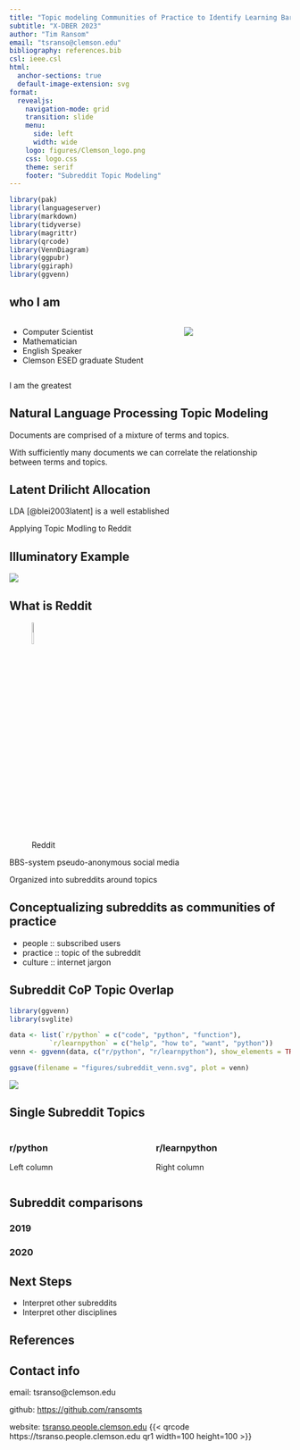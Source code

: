 ```yaml
---
title: "Topic modeling Communities of Practice to Identify Learning Barriers"
subtitle: "X-DBER 2023"
author: "Tim Ransom"
email: "tsranso@clemson.edu"
bibliography: references.bib
csl: ieee.csl
html:
  anchor-sections: true
  default-image-extension: svg
format:
  revealjs:
    navigation-mode: grid
    transition: slide
    menu:
      side: left
      width: wide
    logo: figures/Clemson_logo.png
    css: logo.css
    theme: serif
    footer: "Subreddit Topic Modeling"
---
```


```r
library(pak)
library(languageserver)
library(markdown)
library(tidyverse)
library(magrittr)
library(qrcode)
library(VennDiagram)
library(ggpubr)
library(ggiraph)
library(ggvenn)
```



<!-- 
# abstract

Programmers and programming students often find support and community through online spaces. Reddit in particular has a large number of active users participating in online communities of practice for programming and learning to program. Topics being discussed in these two spaces provide a rich data source to address the research question: How can we identify topics of discussion for learning through online communities?

In this work I showcase an established natural language topic modeling algorithm (latent drilect allocation, LDA) to compare the topics of discussion between a community of practice and another community intended for learning that practice. Cross community comparisons and intra community historical trends both contribute to an understanding of what practitioners consider important for learning the practice, learners ponts of struggle, and data indicating evolutions of the practice over time.

I investigate the communities r/Python and r/learnpython for this work. Both are highly active (approx. 1.1 million and 648 thousand members respectively) spaces focused on the practice and learning of the Python programming language. This language is quickly becoming the most popular tool of choice for introductory computing courses and so warrants educational analysis from as many data sources as possible.

This methodology of community comparison is easily extended into other domains with online communities. For example on Reddit there are dual communites for math (r/math & r/learnmath), engineering (r/engineering & r/EngineeringStudents), physics (r/Physics & r/learnPhysics), and several other STEM disciplines.
-->

## who I am

:::: {.columns}
::: {.column width="45%"}
- Computer Scientist
- Mathematician
- English Speaker
- Clemson ESED graduate Student
:::

::: {.column width="25%"}
![](figures/tim-headshot.jpg){width=60%, fig-alt="photograph of Tim"}
:::
::::


::: {.notes}
I am the greatest
:::

## Natural Language Processing Topic Modeling

Documents are comprised of a mixture of terms and topics.

With sufficiently many documents we can correlate the relationship between terms and topics.



## Latent Drilicht Allocation

LDA [@blei2003latent] is a well established 

 Applying Topic Modling to Reddit

## Illuminatory Example

![](figures/blei-2003-example-lda.png)

## What is Reddit

![Reddit](figures/Reddit_Mark_OnWhite.svg){width=10%}

BBS-system pseudo-anonymous social media

Organized into subreddits around topics

## Conceptualizing subreddits as communities of practice

 - people :: subscribed users
 - practice :: topic of the subreddit
 - culture :: internet jargon


## Subreddit CoP Topic Overlap

```r
library(ggvenn)
library(svglite)

data <- list(`r/python` = c("code", "python", "function"),
          `r/learnpython` = c("help", "how to", "want", "python"))
venn <- ggvenn(data, c("r/python", "r/learnpython"), show_elements = TRUE, label_sep = "\n\n", fill_color = c("#F56600", "#522D80"))

ggsave(filename = "figures/subreddit_venn.svg", plot = venn)
```
![](figures/subreddit_venn.svg)

## Single Subreddit Topics

:::: {.columns}

::: {.column width="45%"}
### r/python

Left column
:::

::: {.column width="45%"}
### r/learnpython

Right column
:::

::::

## Subreddit comparisons

::: {.panel-tabset}

### 2019



### 2020



:::

## Next Steps

- Interpret other subreddits
- Interpret other disciplines

## References {.unnumbered}

::: {#refs}
:::

## Contact info

email:
tsranso@clemson.edu

github:
[https://github.com/ransomts](https://github.com/ransomts)

website:
[tsranso.people.clemson.edu](tsranso.people.clemson.edu)
{{< qrcode https://tsranso.people.clemson.edu qr1 width=100 height=100 >}}

